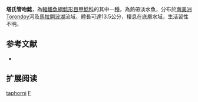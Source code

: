 {{Speciesbox
| name = 塔氏管吻鯰
| image = 
| image_width = 250px
| image_caption = 
| status = NE
| status_system = IUCN3.1
| genus = Farlowella
| species = taphorni
| authority = Retzer & Page, 1997
| synonyms = 
}}

'''塔氏管吻鯰'''，為[[輻鰭魚綱|輻鰭魚綱]][[鯰形目|鯰形目]][[甲鯰科|甲鯰科]]的其中一[[種|種]]，為熱帶淡水魚，分布於[[南美洲|南美洲]]Torondoy河及[[馬拉開波湖|馬拉開波湖]]流域，體長可達13.5公分，棲息在底層水域，生活習性不明。
==参考文献==
*{{FishBase_species|genus=Farlowella|species=taphorni|year=2014|month=11}}

== 扩展阅读 ==
{{refbegin}}
{{wikispecies-inline|Farlowella taphorni|塔氏管吻鯰}}
{{refend}}
{{Taxonbar|from=Q3760378}}

[[Category:管吻鯰屬|taphorni]]
[[Category:1997年描述的鱼类|F]]